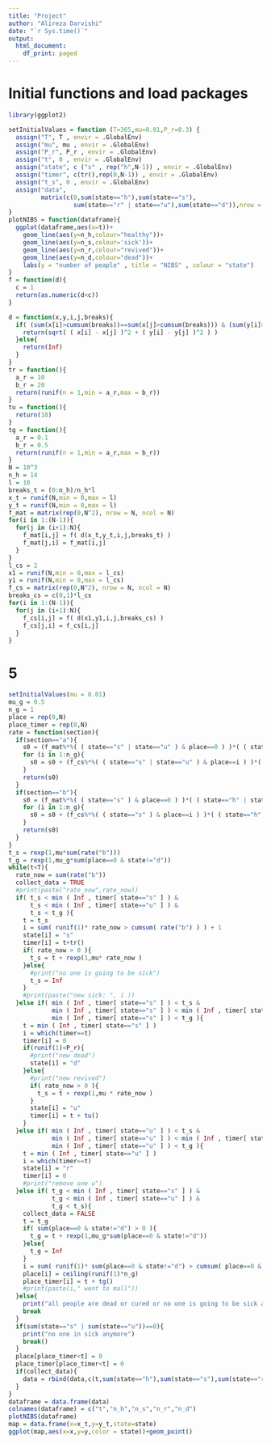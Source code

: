 ```yaml
---
title: "Project"
author: "Alireza Darvishi"
date: "`r Sys.time()`"
output:
  html_document:
    df_print: paged
---
```


# Initial functions and load packages
```r
library(ggplot2)

setInitialValues = function (T=365,mu=0.01,P_r=0.3) {
  assign("T", T , envir = .GlobalEnv)
  assign("mu", mu , envir = .GlobalEnv)
  assign("P_r", P_r , envir = .GlobalEnv)
  assign("t", 0 , envir = .GlobalEnv)
  assign("state", c ("s" , rep("h",N-1)) , envir = .GlobalEnv)
  assign("timer", c(tr(),rep(0,N-1)) , envir = .GlobalEnv)
  assign("t_s", 0 , envir = .GlobalEnv)
  assign("data",
         matrix(c(0,sum(state=="h"),sum(state=="s"),
                  sum(state=="r" | state=="u"),sum(state=="d")),nrow = 1,ncol =5),envir = .GlobalEnv)
}
plotNIBS = function(dataframe){
  ggplot(dataframe,aes(x=t))+
    geom_line(aes(y=n_h,colour="healthy"))+
    geom_line(aes(y=n_s,colour='sick'))+
    geom_line(aes(y=n_r,colour="revived"))+
    geom_line(aes(y=n_d,colour="dead"))+
    labs(y = "number of peaple" , title = "NIBS" , colour = "state")
}
f = function(d){
  c = 1
  return(as.numeric(d<c))
}

d = function(x,y,i,j,breaks){
  if( (sum(x[i]>cumsum(breaks))==sum(x[j]>cumsum(breaks))) & (sum(y[i]>cumsum(breaks))==sum(y[j]>cumsum(breaks))) ){
    return(sqrt( ( x[i] - x[j] )^2 + ( y[i] - y[j] )^2 ) )
  }else{
    return(Inf)
  }
}
tr = function(){
  a_r = 10
  b_r = 20
  return(runif(n = 1,min = a_r,max = b_r))
}
tu = function(){
  return(10)
}
tg = function(){
  a_r = 0.1
  b_r = 0.5
  return(runif(n = 1,min = a_r,max = b_r))
}
N = 10^3
n_h = 14
l = 10
breaks_t = (0:n_h)/n_h*l
x_t = runif(N,min = 0,max = l)
y_t = runif(N,min = 0,max = l)
f_mat = matrix(rep(0,N^2), nrow = N, ncol = N)
for(i in 1:(N-1)){
  for(j in (i+1):N){
    f_mat[i,j] = f( d(x_t,y_t,i,j,breaks_t) )
    f_mat[j,i] = f_mat[i,j]
  }
}
l_cs = 2
x1 = runif(N,min = 0,max = l_cs)
y1 = runif(N,min = 0,max = l_cs)
f_cs = matrix(rep(0,N^2), nrow = N, ncol = N)
breaks_cs = c(0,1)*l_cs
for(i in 1:(N-1)){
  for(j in (i+1):N){
    f_cs[i,j] = f( d(x1,y1,i,j,breaks_cs) )
    f_cs[j,i] = f_cs[i,j]
  }
}
```

# 5
```r
setInitialValues(mu = 0.01)
mu_g = 0.5
n_g = 1
place = rep(0,N)
place_timer = rep(0,N)
rate = function(section){
  if(section=="a"){
    s0 = (f_mat%*%( ( state=="s" | state=="u" ) & place==0 ) )*( ( state=="h" | state=="r" ) & place==0 )
    for (i in 1:n_g){
      s0 = s0 + (f_cs%*%( ( state=="s" | state=="u" ) & place==i ) )*( ( state=="h" | state=="r" ) & place==i )
    }
    return(s0)
  }
  if(section=="b"){
    s0 = (f_mat%*%( ( state=="s" ) & place==0 ) )*( ( state=="h" | state=="r" ) & place==0 )
    for (i in 1:n_g){
      s0 = s0 + (f_cs%*%( ( state=="s" ) & place==i ) )*( ( state=="h" | state=="r" ) & place==i )
    } 
    return(s0)
  }
}
t_s = rexp(1,mu*sum(rate("b")))
t_g = rexp(1,mu_g*sum(place==0 & state!="d"))
while(t<T){
  rate_now = sum(rate("b"))
  collect_data = TRUE
  #print(paste("rate_now",rate_now))
  if( t_s < min ( Inf , timer[ state=="s" ] ) &
      t_s < min ( Inf , timer[ state=="u" ] ) &
      t_s < t_g ){
    t = t_s
    i = sum( runif(1)* rate_now > cumsum( rate("b") ) ) + 1
    state[i] = "s"
    timer[i] = t+tr()
    if( rate_now > 0 ){
      t_s = t + rexp(1,mu* rate_now )
    }else{
      #print("no one is going to be sick")
      t_s = Inf
    }
    #print(paste("new sick: ", i ))
  }else if( min ( Inf , timer[ state=="s" ] ) < t_s &
            min ( Inf , timer[ state=="s" ] ) < min ( Inf , timer[ state=="u" ] ) &
            min ( Inf , timer[ state=="s" ] ) < t_g ){
    t = min ( Inf , timer[ state=="s" ] )
    i = which(timer==t)
    timer[i] = 0
    if(runif(1)<P_r){
      #print("new dead")
      state[i] = "d"
    }else{
      #print("new revived")
      if( rate_now > 0 ){
        t_s = t + rexp(1,mu * rate_now )
      }
      state[i] = "u"
      timer[i] = t + tu()
    }
  }else if( min ( Inf , timer[ state=="u" ] ) < t_s &
            min ( Inf , timer[ state=="u" ] ) < min ( Inf , timer[ state=="s" ] ) &
            min ( Inf , timer[ state=="u" ] ) < t_g ){
    t = min ( Inf , timer[ state=="u" ] )
    i = which(timer==t)
    state[i] = "r"
    timer[i] = 0
    #print("remove one u")
  }else if( t_g < min ( Inf , timer[ state=="s" ] ) &
            t_g < min ( Inf , timer[ state=="u" ] ) &
            t_g < t_s){
    collect_data = FALSE
    t = t_g
    if( sum(place==0 & state!="d") > 0 ){
      t_g = t + rexp(1,mu_g*sum(place==0 & state!="d"))
    }else{
      t_g = Inf
    }
    i = sum( runif(1)* sum(place==0 & state!="d") > cumsum( place==0 & state!="d") ) + 1
    place[i] = ceiling(runif(1)*n_g)
    place_timer[i] = t + tg()
    #print(paste(i," went to mall"))
  }else{
    print("all people are dead or cured or no one is going to be sick anymore")
    break
  }
  if(sum(state=="s" | sum(state=="u"))==0){
    print("no one in sick anymore")
    break()
  }
  place[place_timer<t] = 0
  place_timer[place_timer<t] = 0
  if(collect_data){
    data = rbind(data,c(t,sum(state=="h"),sum(state=="s"),sum(state=="r" | state=="u"),sum(state=="d"))) 
  }
}
dataframe = data.frame(data)
colnames(dataframe) = c("t","n_h","n_s","n_r","n_d")
plotNIBS(dataframe)
map = data.frame(x=x_t,y=y_t,state=state)
ggplot(map,aes(x=x,y=y,color = state))+geom_point()
```

